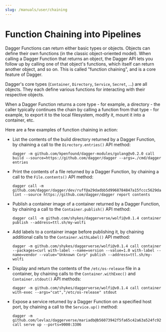 ```yaml
---
slug: /manuals/user/chaining
---
```


# Function Chaining into Pipelines

Dagger Functions can return either basic types or objects. Objects can define their own functions (in the classic object-oriented model). When calling a Dagger Function that returns an object, the Dagger API lets you follow up by calling one of that object's functions, which itself can return another object, and so on. This is called "function chaining", and is a core feature of Dagger.

Dagger's core types (`Container`, `Directory`, `Service`, `Secret`, ...) are all objects. They each define various functions for interacting with their respective objects.

When a Dagger Function returns a core type - for example, a directory - the caller typically continues the chain by calling a function from that type - for example, to export it to the local filesystem, modify it, mount it into a container, etc.

Here are a few examples of function chaining in action:

- List the contents of the build directory returned by a Dagger Function, by chaining a call to the `Directory.entries()` API method:

    ```shell
    dagger -m github.com/kpenfound/dagger-modules/golang@v0.2.0 call build --source=https://github.com/dagger/dagger --args=./cmd/dagger entries
    ```

- Print the contents of a file returned by a Dagger Function, by chaining a call to the `File.contents()` API method:

    ```shell
    dagger call -m github.com/dagger/dagger/dev/ruff@a29dadbb5d9968784847a15fccc5629daf2985ae lint --source https://github.com/dagger/dagger report contents
    ```

- Publish a container image of a container returned by a Dagger Function, by chaining a call to the `Container.publish()` API method:

    ```shell
    dagger call -m github.com/shykes/daggerverse/wolfi@v0.1.4 container publish --address=ttl.sh/my-wolfi
    ```

- Add labels to a container image before publishing it, by chaining additional calls to the `Container.withLabel()` API method:

    ```shell
    dagger -m github.com/shykes/daggerverse/wolfi@v0.1.4 call container --packages=curl with-label --name=version --value=1.0 with-label --name=vendor --value="Unknown Corp" publish --address=ttl.sh/my-wolfi
    ```

- Display and return the contents of the `/etc/os-release` file in a container, by chaining calls to the `Container.withExec()` and `Container.stdout()` API methods:

    ```shell
    dagger -m github.com/shykes/daggerverse/wolfi@v0.1.4 call container with-exec --args="cat","/etc/os-release" stdout
    ```

- Expose a service returned by a Dagger Function on a specified host port, by chaining a call to the `Service.up()` method:

    ```shell
    dagger -m github.com/levlaz/daggerverse/mariadb@b56073942f5fa65c42a63a524fc9276f7f040f2f call serve up --ports=9000:3306
    ```
